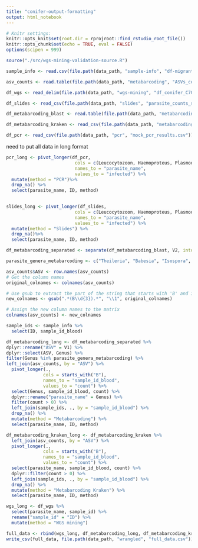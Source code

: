 ```yaml
---
title: "conifer-output-formatting"
output: html_notebook
---
```


```r
# Knitr settings: 
knitr::opts_knit$set(root.dir = rprojroot::find_rstudio_root_file())
knitr::opts_chunk$set(echo = TRUE, eval = FALSE)
options(scipen = 999)
```

```r
source("./src/wgs-mining-validation-source.R")
```

```r
sample_info <- read.csv(file.path(data_path, "sample-info", "df-migrant-miseq.csv"))

asv_counts <- read.table(file.path(data_path, "metabarcoding", "ASVs_counts.tsv"))

df_wgs <- read_delim(file.path(data_path, "wgs-mining", "df_conifer_C70.csv"))

df_slides <- read_csv(file.path(data_path, "slides", "parasite_counts_slides.csv"))

df_metabarcoding_blast <- read.table(file.path(data_path, "metabarcoding", "basta_ncbi_full.tsv"))

df_metabarcoding_kraken <- read_csv(file.path(data_path, "metabarcoding", "df_conifer_metabarcoding_C70.csv"))

df_pcr <- read_csv(file.path(data_path, "pcr", "mock_pcr_results.csv"))

```

need to put all data in long format
```r
pcr_long <- pivot_longer(df_pcr, 
                          cols = c(Leucocytozoon, Haemoproteus, Plasmodium), 
                          names_to = "parasite_name", 
                          values_to = "infected") %>%
  mutate(method = "PCR")%>%
  drop_na() %>%
  select(parasite_name, ID, method)
  

```


```r
slides_long <- pivot_longer(df_slides, 
                          cols = c(Leucocytozoon, Haemoproteus, Plasmodium, Atoxoplasma), 
                          names_to = "parasite_name", 
                          values_to = "infected") %>%
  mutate(method = "Slides") %>%
  drop_na()%>%
  select(parasite_name, ID, method)

```


```r
df_metabarcoding_separated <- separate(df_metabarcoding_blast, V2, into = c("Kingdom", "Phylum", "Class", "Family", "Order", "Genus", "Species"), sep = ";")

parasite_genera_metabarcoding <- c("Theileria", "Babesia", "Isospora", "Blastocystis", "Eimeria")

asv_counts$ASV <- row.names(asv_counts)   
# Get the column names
original_colnames <- colnames(asv_counts)

# Use gsub to extract the part of the string that starts with 'B' and is followed by three digits
new_colnames <- gsub(".*(B\\d{3}).*", "\\1", original_colnames)

# Assign the new column names to the matrix
colnames(asv_counts) <- new_colnames

sample_ids <- sample_info %>%
  select(ID, sample_id_blood)

df_metabarcoding_long <- df_metabarcoding_separated %>%
dplyr::rename("ASV" = V1) %>%
dplyr::select(ASV, Genus) %>%
filter(Genus %in% parasite_genera_metabarcoding) %>%
left_join(asv_counts, by = "ASV") %>%
  pivot_longer(., 
              cols = starts_with("B"), 
              names_to = "sample_id_blood", 
              values_to = "count") %>%
  select(Genus, sample_id_blood, count) %>%
  dplyr::rename("parasite_name" = Genus) %>%
  filter(count > 0) %>%
  left_join(sample_ids, ., by = "sample_id_blood") %>%
  drop_na() %>%
  mutate(method = "Metabarcoding") %>%
  select(parasite_name, ID, method)

```

```r
df_metabarcoding_kraken_long <- df_metabarcoding_kraken %>%
  left_join(asv_counts, by = "ASV") %>%
  pivot_longer(., 
              cols = starts_with("B"), 
              names_to = "sample_id_blood", 
              values_to = "count") %>%
  select(parasite_name, sample_id_blood, count) %>%
  dplyr::filter(count > 0) %>%
  left_join(sample_ids, ., by = "sample_id_blood") %>%
  drop_na() %>%
  mutate(method = "Metabarcoding Kraken") %>%
  select(parasite_name, ID, method)

```


```r
wgs_long <- df_wgs %>%
  select(parasite_name, sample_id) %>%
  rename("sample_id" = "ID") %>%
  mutate(method = "WGS mining")
```

```r
full_data <- rbind(wgs_long, df_metabarcoding_long, df_metabarcoding_kraken_long, slides_long, pcr_long)
write_csv(full_data, file.path(data_path, "wrangled", "full_data.csv"))
```



